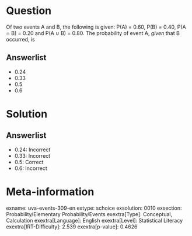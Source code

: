 Question
========

Of two events A and B, the following is given: P(A) = 0.60, P(B) = 0.40, P(A ∩ B) = 0.20 and P(A ∪ B) = 0.80. The probability of event A, *given* that B occurred, is

Answerlist
----------

* 0.24
* 0.33
* 0.5
* 0.6

Solution
========

Answerlist
----------

* 0.24: Incorrect
* 0.33: Incorrect
* 0.5: Correct
* 0.6: Incorrect

Meta-information
================
exname: uva-events-309-en
extype: schoice
exsolution: 0010
exsection: Probability/Elementary Probability/Events
exextra[Type]: Conceptual, Calculation
exextra[Language]: English
exextra[Level]: Statistical Literacy
exextra[IRT-Difficulty]: 2.539
exextra[p-value]: 0.4626
